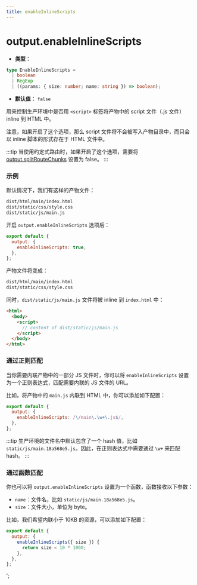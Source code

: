 ```yaml
---
title: enableInlineScripts
---
```


# output.enableInlineScripts

- **类型：**

```ts
type EnableInlineScripts =
  | boolean
  | RegExp
  | ((params: { size: number; name: string }) => boolean);
```

- **默认值：** `false`

用来控制生产环境中是否用 `<script>` 标签将产物中的 script 文件（.js 文件）inline 到 HTML 中。

注意，如果开启了这个选项，那么 script 文件将不会被写入产物目录中，而只会以 inline 脚本的形式存在于 HTML 文件中。

:::tip
当使用约定式路由时，如果开启了这个选项，需要将 [output.splitRouteChunks](https://modernjs.dev/configure/app/output/splitRouteChunks.html) 设置为 false。
:::

### 示例

默认情况下，我们有这样的产物文件：

```bash
dist/html/main/index.html
dist/static/css/style.css
dist/static/js/main.js
```

开启 `output.enableInlineScripts` 选项后：

```js
export default {
  output: {
    enableInlineScripts: true,
  },
};
```

产物文件将变成：

```bash
dist/html/main/index.html
dist/static/css/style.css
```

同时，`dist/static/js/main.js` 文件将被 inline 到 `index.html` 中：

```html
<html>
  <body>
    <script>
      // content of dist/static/js/main.js
    </script>
  </body>
</html>
```

### 通过正则匹配

当你需要内联产物中的一部分 JS 文件时，你可以将 `enableInlineScripts` 设置为一个正则表达式，匹配需要内联的 JS 文件的 URL。

比如，将产物中的 `main.js` 内联到 HTML 中，你可以添加如下配置：

```js
export default {
  output: {
    enableInlineScripts: /\/main\.\w+\.js$/,
  },
};
```

:::tip
生产环境的文件名中默认包含了一个 hash 值，比如 `static/js/main.18a568e5.js`。因此，在正则表达式中需要通过 `\w+` 来匹配 hash。
:::

### 通过函数匹配

你也可以将 `output.enableInlineScripts` 设置为一个函数，函数接收以下参数：

- `name`：文件名，比如 `static/js/main.18a568e5.js`。
- `size`：文件大小，单位为 byte。

比如，我们希望内联小于 10KB 的资源，可以添加如下配置：

```js
export default {
  output: {
    enableInlineScripts({ size }) {
      return size < 10 * 1000;
    },
  },
};
```
';
